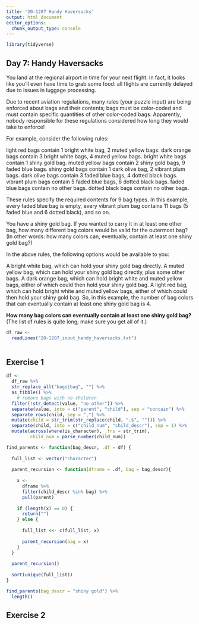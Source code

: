 ```yaml
---
title: '20-1207 Handy Haversacks'
output: html_document
editor_options: 
  chunk_output_type: console
---
```


```r
library(tidyverse)
```

## Day 7: Handy Haversacks

You land at the regional airport in time for your next flight. In fact, it looks like you'll even have time to grab some food: all flights are currently delayed due to issues in luggage processing.

Due to recent aviation regulations, many rules (your puzzle input) are being enforced about bags and their contents; bags must be color-coded and must contain specific quantities of other color-coded bags. Apparently, nobody responsible for these regulations considered how long they would take to enforce!

For example, consider the following rules:

light red bags contain 1 bright white bag, 2 muted yellow bags.
dark orange bags contain 3 bright white bags, 4 muted yellow bags.
bright white bags contain 1 shiny gold bag.
muted yellow bags contain 2 shiny gold bags, 9 faded blue bags.
shiny gold bags contain 1 dark olive bag, 2 vibrant plum bags.
dark olive bags contain 3 faded blue bags, 4 dotted black bags.
vibrant plum bags contain 5 faded blue bags, 6 dotted black bags.
faded blue bags contain no other bags.
dotted black bags contain no other bags.

These rules specify the required contents for 9 bag types. In this example, every faded blue bag is empty, every vibrant plum bag contains 11 bags (5 faded blue and 6 dotted black), and so on.

You have a shiny gold bag. If you wanted to carry it in at least one other bag, how many different bag colors would be valid for the outermost bag? (In other words: how many colors can, eventually, contain at least one shiny gold bag?)

In the above rules, the following options would be available to you:

A bright white bag, which can hold your shiny gold bag directly.
A muted yellow bag, which can hold your shiny gold bag directly, plus some other bags.
A dark orange bag, which can hold bright white and muted yellow bags, either of which could then hold your shiny gold bag.
A light red bag, which can hold bright white and muted yellow bags, either of which could then hold your shiny gold bag.
So, in this example, the number of bag colors that can eventually contain at least one shiny gold bag is 4.

**How many bag colors can eventually contain at least one shiny gold bag?** (The list of rules is quite long; make sure you get all of it.)

```r
df_raw <- 
  readLines("20-1207_input_handy_haversacks.txt")
  
```


## Exercise 1

```r
df <- 
  df_raw %>%
  str_replace_all("bags|bag", "") %>% 
  as_tibble() %>% 
    # remove bags with no children
  filter(!str_detect(value, "no other")) %>% 
  separate(value, into = c("parent", "child"), sep = "contain") %>% 
  separate_rows(child, sep = ",") %>% 
  mutate(child = str_trim(str_replace(child, ".$", ""))) %>% 
  separate(child, into = c("child_num", "child_descr"), sep = 1) %>% 
  mutate(across(where(is_character), .fns = str_trim), 
         child_num = parse_number(child_num)) 
```


```r
find_parents <- function(bag_descr, .df = df) {
  
  full_list <- vector("character")
  
  parent_recursion <- function(dframe = .df, bag = bag_descr){
    
    x <- 
      dframe %>% 
      filter(child_descr %in% bag) %>% 
      pull(parent) 
    
    if (length(x) == 0) {
      return("")
    } else {
      
      full_list <<- c(full_list, x)
      
      parent_recursion(bag = x)
    }
  }
  
  parent_recursion()
  
  sort(unique(full_list))
}

find_parents(bag_descr = "shiny gold") %>% 
  length()

```


## Exercise 2

